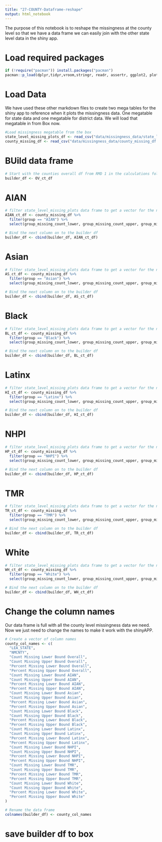 ---
title: "27-COUNTY-Dataframe-reshape"
output: html_notebook
---

The purpose of this notebook is to reshape the missingness at the county level so that we have a data frame we can easily join with the other state level data in the shiny app. 

# Load required packages

```{r}
if (!require("pacman")) install.packages("pacman")
pacman::p_load(dplyr,tidyr,vroom,stringr, readr, assertr, ggplot2, plotly, viridis)
```

# Load Data

We have used these other markdown files to create two mega tables for the shiny app to reference when it plots the missingness data. One megatable for state data and one megatable for district data. We will load that megatable in from Box now. 

```{r}
#Load missingness megatable from the box
state_level_missing_plots_df <- read_csv("data/missingness_data/state_level_missing_barplots_df.csv")
county_missing_df <- read_csv("data/missingness_data/county_missing_df.csv")
```
# BUild data frame 

```{r}
# Start with the counties overall df from RMD 1 in the calculations folder
builder_df <- OV_ct_df
```

# AIAN

```{r}
# filter state_level_missing_plots data frame to get a vector for the next row
AIAN_ct_df <- county_missing_df %>%
  filter(group == "AIAN") %>%
  select(group_missing_count_lower, group_missing_count_upper, group_missing_perc_lower, group_missing_perc_upper)
```

```{r}
# Bind the next column on to the builder df
builder_df <- cbind(builder_df, AIAN_ct_df)
```

# Asian

```{r}
# filter state_level_missing_plots data frame to get a vector for the next row
AS_ct_df <- county_missing_df %>%
  filter(group == "Asian") %>%
  select(group_missing_count_lower, group_missing_count_upper, group_missing_perc_lower, group_missing_perc_upper)
```

```{r}
# Bind the next column on to the builder df
builder_df <- cbind(builder_df, AS_ct_df)
```

# Black

```{r}
# filter state_level_missing_plots data frame to get a vector for the next row
BL_ct_df <- county_missing_df %>%
  filter(group == "Black") %>%
  select(group_missing_count_lower, group_missing_count_upper, group_missing_perc_lower, group_missing_perc_upper)
```

```{r}
# Bind the next column on to the builder df
builder_df <- cbind(builder_df, BL_ct_df)
```

# Latinx

```{r}
# filter state_level_missing_plots data frame to get a vector for the next row
HI_ct_df <- county_missing_df %>%
  filter(group == "Latinx") %>%
  select(group_missing_count_lower, group_missing_count_upper, group_missing_perc_lower, group_missing_perc_upper)
```

```{r}
# Bind the next column on to the builder df
builder_df <- cbind(builder_df, HI_ct_df)
```

# NHPI

```{r}
# filter state_level_missing_plots data frame to get a vector for the next row
HP_ct_df <- county_missing_df %>%
  filter(group == "NHPI") %>%
  select(group_missing_count_lower, group_missing_count_upper, group_missing_perc_lower, group_missing_perc_upper)
```

```{r}
# Bind the next column on to the builder df
builder_df <- cbind(builder_df, HP_ct_df)
```

# TMR

```{r}
# filter state_level_missing_plots data frame to get a vector for the next row
TR_ct_df <- county_missing_df %>%
  filter(group == "TMR") %>%
  select(group_missing_count_lower, group_missing_count_upper, group_missing_perc_lower, group_missing_perc_upper)
```

```{r}
# Bind the next column on to the builder df
builder_df <- cbind(builder_df, TR_ct_df)
```

# White

```{r}
# filter state_level_missing_plots data frame to get a vector for the next row
WH_ct_df <- county_missing_df %>%
  filter(group == "White") %>%
  select(group_missing_count_lower, group_missing_count_upper, group_missing_perc_lower, group_missing_perc_upper)
```

```{r}
# Bind the next column on to the builder df
builder_df <- cbind(builder_df, WH_ct_df)
```

# Change the column names

Our data frame is full with all the county level missingness data we need. Now we just need to change the names to make it work with the shinyAPP. 

```{r}
# Create a vector of column names
county_col_names <- c(
  "LEA_STATE",
  "NMCNTY",
  "Count Missing Lower Bound Overall",
  "Count Missing Upper Bound Overall",
  "Percent Missing Lower Bound Overall",
  "Percent Missing Upper Bound Overall",
  "Count Missing Lower Bound AIAN",
  "Count Missing Upper Bound AIAN",
  "Percent Missing Lower Bound AIAN",
  "Percent Missing Upper Bound AIAN",
  "Count Missing Lower Bound Asian",
  "Count Missing Upper Bound Asian",
  "Percent Missing Lower Bound Asian",
  "Percent Missing Upper Bound Asian",
  "Count Missing Lower Bound Black",
  "Count Missing Upper Bound Black",
  "Percent Missing Lower Bound Black",
  "Percent Missing Upper Bound Black",
  "Count Missing Lower Bound Latinx",
  "Count Missing Upper Bound Latinx",
  "Percent Missing Lower Bound Latinx",
  "Percent Missing Upper Bound Latinx",
  "Count Missing Lower Bound NHPI",
  "Count Missing Upper Bound NHPI",
  "Percent Missing Lower Bound NHPI",
  "Percent Missing Upper Bound NHPI",
  "Count Missing Lower Bound TMR",
  "Count Missing Upper Bound TMR",
  "Percent Missing Lower Bound TMR",
  "Percent Missing Upper Bound TMR",
  "Count Missing Lower Bound White",
  "Count Missing Upper Bound White",
  "Percent Missing Lower Bound White",
  "Percent Missing Upper Bound White"
)
```


```{r}
# Rename the data frame
colnames(builder_df) <- county_col_names
```

# save builder df to box



